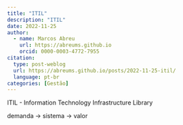 ```yaml
---
title: "ITIL"
description: "ITIL"
date: 2022-11-25
author: 
  - name: Marcos Abreu
    url: https://abreums.github.io
    orcid: 0000-0003-4772-7955
citation:
  type: post-weblog
  url: https://abreums.github.io/posts/2022-11-25-itil/
  language: pt-br
categories: [Gestão]
---
```


ITIL - Information Technology Infrastructure Library

demanda -\> sistema -\> valor
